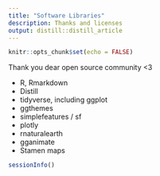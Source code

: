```yaml
---
title: "Software Libraries"
description: Thanks and licenses
output: distill::distill_article
---
```


```r
knitr::opts_chunk$set(echo = FALSE)
```

Thank you dear open source community <3

* R, Rmarkdown
* Distill
* tidyverse, including ggplot
* ggthemes
* simplefeatures / sf
* plotly
* rnaturalearth
* gganimate
* Stamen maps

```r
sessionInfo()
```

